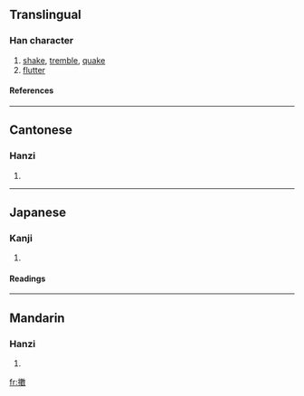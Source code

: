 {{see|擞}}

==Translingual==
===Han character===
{{Han char|rn=64|rad=手|as=15|sn=18|four=5804<sub>0</sub>|canj=手中女大 (QLVK)}}
# [[shake]], [[tremble]], [[quake]]
# [[flutter]]
====References====
{{Han ref|kx=0461.200|dkj=12912|dj=0810.270|hdz=31980.060|uh=64FB|ud=25851|bh=C25D|bd=49757}}

----
==Cantonese==
===Hanzi===
{{yue-hanzi|jyut=|y=sau2}}
# {{defn|Cantonese}}

----
==Japanese==
===Kanji===
{{ja-kanji|grade=|rs=手15}}
# {{defn|Japanese}} 
====Readings====
{{ja-readings|on=[[そう]] (sō), [[す]] (su)|kun=[[あげる]] (ageru), [[すてる]] (suteru)}}

----
==Mandarin==
===Hanzi===
{{cmn-hanzi|sim=擞|pin=[[sǒu]] (sou3)|wg=sou<sup>3</sup>}}
# {{defn|Mandarin}}

[[fr:擻]]